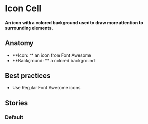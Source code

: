 
# Icon Cell

<h4>
  An icon with a colored background used to draw more attention to surrounding elements.
</h4>

<Preview>
  <Story id="design-system-iconcell--default" />
</Preview>

<ArgsTable of={IconCell} />

## Anatomy

- **Icon: ** an icon from Font Awesome
- **Background: ** a colored background

## Best practices 

- Use Regular Font Awesome icons

## Stories

### Default

<Preview>
  <Story id="design-system-iconcell--default" />
</Preview>
